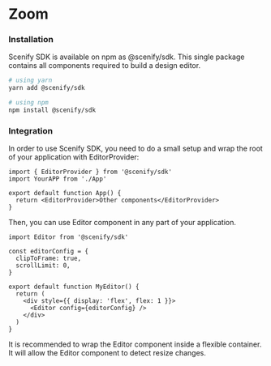 
# Zoom

### Installation

Scenify SDK is available on npm as @scenify/sdk. This single package contains all components required to build a design editor.

```sh
# using yarn
yarn add @scenify/sdk

# using npm
npm install @scenify/sdk
```

### Integration

In order to use Scenify SDK, you need to do a small setup and wrap the root of your application with EditorProvider:

```tsx
import { EditorProvider } from '@scenify/sdk'
import YourAPP from './App'

export default function App() {
  return <EditorProvider>Other components</EditorProvider>
}
```

Then, you can use Editor component in any part of your application.

```tsx
import Editor from '@scenify/sdk'

const editorConfig = {
  clipToFrame: true,
  scrollLimit: 0,
}

export default function MyEditor() {
  return (
    <div style={{ display: 'flex', flex: 1 }}>
      <Editor config={editorConfig} />
    </div>
  )
}
```


<Callout emoji="👽️">
  It is recommended to wrap the Editor component inside a flexible container. It
  will allow the Editor component to detect resize changes.
</Callout>
